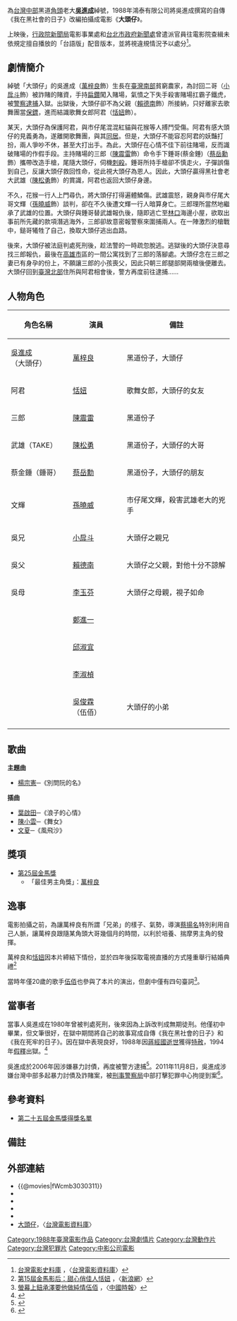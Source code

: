 {{Infobox Film
|  name               = 大頭仔
|  original_name      = ''{{lang|en|Gangland Odyssey}}''
|  image              = Gangland Odyssey.jpg
|  caption            = 
|  director           = [[蔡揚名|蔡揚名]] 
|  producer           = 鄭思林
|  writer             = [[許仁圖|許仁圖]] <br> [[吳念真|吳念真]]
|  based_on           = [[吳進成|吳進成]]
|  starring           = [[萬梓良|萬梓良]]<br>[[恬妞|恬妞]]<br>[[陳震雷|陳震雷]]<br>[[陳松勇|陳松勇]]<br>[[小戽斗|小戽斗]]
|  music              = [[張弘毅|張弘毅]]
|  endtheme           = [[楊宗憲|楊宗憲]]〈別問阮的名〉
|  cinematography     = [[陳榮樹|陳榮樹]]
|  editing            = [[廖慶松|廖慶松]]
|  production_company = [[鴻泰有限公司|鴻泰有限公司]]
|  distributor        = [[鴻泰有限公司|鴻泰有限公司]]
|  released           = {{TWN}}：{{film date|1988|6|25}}<br>{{HKG-1959}}：{{film date|1988|11|10}}<ref>[http://www.angelfire.com/home/bobic/HK_Movies/HK/hk1988c-b5.htm 香港電影票房 1988 〔華語電影〕] {{Wayback|url=http://www.angelfire.com/home/bobic/HK_Movies/HK/hk1988c-b5.htm |date=20071204234934 }}，〈香港電影票房全紀錄〉</ref>
|  runtime            = 96 分钟
|  country            = {{TW}}
|  language           = [[華語|華語]] [[台語|台語]]
|  awards             = 
|  budget             = 
|  gross              = [[新台幣|$]]4,348,480<ref>[http://cinema.nccu.edu.tw/BOX/3A/3A88.HTM 1988年台灣票房] {{Wayback|url=http://cinema.nccu.edu.tw/BOX/3A/3A88.HTM |date=20041214015557 }}，〈[[台灣電影資料庫|台灣電影資料庫]]〉</ref>
|  amg_id             = 
|  imdb_id            = tt2852802
|  preceded_by        =
|  followed_by        = [[大頭仔2|大頭仔2]]
| tw_name = 大頭仔
| hk_name = 大哥大
| cn_name = 大头仔
}}

{{engname|《大頭仔》|''Gangland Odyssey''}}為[[台灣中部|台灣中部]]黑道[[角頭|角頭]]老大'''[[吳進成|吳進成]]'''綽號，1988年鴻泰有限公司將吳進成撰寫的自傳《我在黑社會的日子》改編拍攝成電影《'''大頭仔'''》。

上映後，[[行政院新聞局|行政院新聞局]]電影事業處和[[台北市政府新聞處|台北市政府新聞處]]曾遣派官員往電影院查緝未依規定擅自播放的「台語版」配音版本，並將視違規情況予以處分<ref>[http://cinema.nccu.edu.tw/cinemaV2/twfilm_s_list.htm?KEYWORD=%A4j%C0Y%A5J&DATE=&Login=%ACd%B8%DF 台灣電影史料庫] {{Wayback|url=http://cinema.nccu.edu.tw/cinemaV2/twfilm_s_list.htm?KEYWORD=%A4j%C0Y%A5J&DATE=&Login=%ACd%B8%DF |date=20160305073015 }}，〈[[台灣電影資料庫|台灣電影資料庫]]〉</ref>。

== 劇情簡介 ==
綽號「大頭仔」的吳進成（[[萬梓良|萬梓良]]飾）生長在[[臺灣南部|臺灣南部]]貧窮農家，為討回二哥（[[小戽斗|小戽斗]]飾）被詐賭的賭資，手持[[扁鑽|扁鑽]]闖入賭場，氣憤之下失手殺害賭場扛霸子鐵虎，被[[警察|警察]][[逮捕|逮捕]]入獄。出獄後，大頭仔卻不為父親（[[賴德南|賴德南]]飾）所接納，只好離家去歌舞團當[[保鏢|保鏢]]，進而結識歌舞女郎阿君（[[恬妞|恬妞]]飾）。

某天，大頭仔為保護阿君，與市仔尾混混紅貓與花猴等人搏鬥受傷。阿君有感大頭仔的見義勇為，遂離開歌舞團，與其[[同居|同居]]。但是，大頭仔不能容忍阿君的妖豔打扮，兩人爭吵不休，甚至大打出手。為此，大頭仔在心情不佳下前往賭場，反而識破賭場的作假手段。主持賭場的三郎（[[陳震雷|陳震雷]]飾）命令手下錘哥(蔡金錘)（[[蔡岳勳|蔡岳勳]]飾）攜帶改造手槍，尾隨大頭仔，伺機[[刺殺|刺殺]]。錘哥所持手槍卻不慎走火，子彈誤傷到自己，反讓大頭仔救回性命，從此視大頭仔為恩人。因此，大頭仔贏得黑社會老大武雄（[[陳松勇|陳松勇]]飾）的賞識，阿君也返回大頭仔身邊。

不久，花猴一行人上門尋仇，將大頭仔打得遍體鱗傷。武雄震怒，親身與市仔尾大哥文輝（[[孫曉威|孫曉威]]飾）談判，卻在不久後遭文輝一行人暗算身亡。三郎理所當然地繼承了武雄的位置。大頭仔與錘哥替武雄報仇後，隨即逃亡至[[林口區|林口]]海邊小屋，欲取出事前所先藏的款項潛逃海外，三郎卻故意密報警察來圍捕兩人。在一陣激烈的槍戰中，鎚哥犧牲了自己，換取大頭仔逃出血路。

後來，大頭仔被法庭判處死刑後，趁法警的一時疏忽脫逃。逃獄後的大頭仔決意尋找三郎報仇，最後在[[高雄市|高雄市]]區的一間公寓找到了三郎的落腳處。大頭仔念在三郎之妻已有身孕的份上，不願讓三郎的小孩喪父，因此只朝三郎腿部開兩槍後便離去。大頭仔回到[[臺灣北部|臺灣北部]]住所與阿君相會後，警方再度前往逮捕……

== 人物角色 ==
{| class="wikitable" 
|- 
! 角色名稱 || 演員 || 備註
|- 
| [[吳進成|吳進成]]（大頭仔）|| [[萬梓良|萬梓良]] || 黑道份子，大頭仔
|- 
| 阿君 || [[恬妞|恬妞]] || 歌舞女郎，大頭仔的女友
|- 
| 三郎 || [[陳震雷|陳震雷]] || 黑道份子
|- 
| 武雄（TAKE） || [[陳松勇|陳松勇]] || 黑道份子，大頭仔的大哥
|- 
| 蔡金錘（錘哥） || [[蔡岳勳|蔡岳勳]] || 黑道份子，大頭仔的朋友
|- 
| 文輝|| [[孫曉威|孫曉威]] || 市仔尾文輝，殺害武雄老大的兇手
|- 
| 吳兄|| [[小戽斗|小戽斗]] || 大頭仔之親兄
|- 
| 吳父|| [[賴德南|賴德南]] || 大頭仔之父親，對他十分不諒解
|- 
| 吳母|| [[李玉芬|李玉芬]] || 大頭仔之母親，視子如命
|- 
|  || [[鄭進一|鄭進一]] || 
|- 
|  || [[邱淑宜|邱淑宜]] ||
|- 
|  || [[李淑楨|李淑楨]] || 
|- 
|  || [[伍佰|吳俊霖]]（伍佰） || 大頭仔的小弟
|- 
|}

==歌曲==
'''主題曲'''
*[[楊宗憲|楊宗憲]]─《別問阮的名》

'''插曲'''
*[[葉啟田|葉啟田]]─《浪子的心情》
*[[陳小雲|陳小雲]]─《舞女》
*[[文夏|文夏]]─《風飛沙》

== 獎項 ==
*[[第25屆金馬獎|第25屆金馬獎]]
**「最佳男主角獎」：[[萬梓良|萬梓良]]

== 逸事 ==
電影拍攝之前，為讓萬梓良有所謂「兄弟」的樣子、氣勢，導演[[蔡揚名|蔡揚名]]特別利用自己人脈，讓萬梓良跟隨某角頭大哥幾個月的時間，以利於培養、揣摩男主角的發揮。

萬梓良和[[恬妞|恬妞]]因本片締結下情份，並於四年後採取電視直播的方式隆重舉行結婚典禮<ref>[http://news.sina.com/000-000-000-000/2005-11-07/030590202.html 第15屆金馬影后：甜心俏佳人恬妞] {{Wayback|url=http://news.sina.com/000-000-000-000/2005-11-07/030590202.html |date=20080517020836 }}，〈[[新浪網|新浪網]]〉</ref>

當時年僅20歲的歌手[[伍佰|伍佰]]也參與了本片的演出，但劇中僅有四句臺詞<ref>[http://bobbychen.com/news030124.htm 螢幕上鈕承澤要他做純情伍佰] {{Wayback|url=http://bobbychen.com/news030124.htm |date=20070927182327 }}，〈[[中國時報|中國時報]]〉</ref>。

==當事者==
當事人吳進成在1980年曾被判處死刑，後來因為上訴改判成無期徒刑。他僅初中畢業，但文筆很好，在獄中期間將自己的故事寫成自傳《我在黑社會的日子》和《我在死牢的日子》。因在獄中表現良好，1988年因[[蔣經國逝世|蔣經國逝世]]獲得[[特赦|特赦]]，1994年[[假釋|假釋]]出獄。<ref>{{Cite news|url=http://www.nownews.com/n/2011/11/10/463043|title=電影《大頭仔》真實主角　57歲生日當天又被逮|language=zh-tw|publisher=NOWnews|author=|date=2011-11-10|accessdate=2015-06-01|archive-date=2017-02-15|archive-url=https://web.archive.org/web/20170215105554/http://www.nownews.com/n/2011/11/10/463043|dead-url=no}}</ref>

吳進成於2006年因涉嫌暴力討債，再度被警方逮捕<ref>{{Cite news|url=http://www.epochtimes.com/b5/6/5/17/n1321325.htm|title=電影大頭仔真人版 吳進成涉暴力討債|language=zh-tw|publisher=中央通訊社|author=曾立|date=2006-05-17|accessdate=2015-06-01|archive-date=2020-08-01|archive-url=https://web.archive.org/web/20200801190709/https://www.epochtimes.com/b5/6/5/17/n1321325.htm|dead-url=no}}</ref>。2011年11月8日，吳進成涉嫌台灣中部多起暴力討債及詐賭案，被[[刑事警察局|刑事警察局]]中部打擊犯罪中心拘提到案<ref>{{Cite news|url=http://news.ltn.com.tw/news/society/paper/538124/print|title=電影大頭仔本尊 吳進成N度回籠|language=zh-tw|publisher=《自由時報》|author=張協昇|date=2011-11-10|accessdate=2015-06-01|archive-date=2020-08-01|archive-url=https://web.archive.org/web/20200801190729/https://news.ltn.com.tw/news/society/paper/538124/print|dead-url=no}}</ref>。

== 參考資料 ==
*[https://web.archive.org/web/20070926230054/http://student.wtuc.edu.tw/~1093211020/33.htm 第二十五屆金馬獎得獎名單]

== 備註 ==
<references/>

== 外部連結 ==
*{{@movies|fWcmb3030311}}
*{{hkmdb title|7093}}
*{{Mtime|10422}}
*{{douban}}
*{{imdb title|2852802}}
*[https://web.archive.org/web/20160304070707/http://cinema.nccu.edu.tw/cinemaV2/film_show.htm?SID=311 大頭仔]，〈[[台灣電影資料庫|台灣電影資料庫]]〉

{{蔡揚名}}

[[Category:1988年臺灣電影作品|Category:1988年臺灣電影作品]]
[[Category:台灣劇情片|Category:台灣劇情片]]
[[Category:台灣動作片|Category:台灣動作片]]
[[Category:台灣犯罪片|Category:台灣犯罪片]]
[[Category:中影公司電影|Category:中影公司電影]]